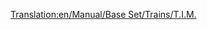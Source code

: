 [[Translation:en/Manual/Base Set/Trains/T.I.M.]]
{{it/Manual/Base Set/Trains/Treni|Image=[[File:en/Manual/Base Set/Trains/Tim.png]]
|Name="T.I.M."
|Costo=€ 93.750
|Velocità=241 km/h (150 mph)
|Peso=180 t
|Potenza=7.097 hp (5.220 kW)
|Annuale=€ 6.750
|Progettata=1984
|Durata esercizio=25
|Capacità=N/A
|Descrizione=Questa è una locomotiva a doppia testa, capace di raggiungere ben 64 km orari in più della  seconda migliore opzione, la [[en/Manual/Base Set/Trains/SH '40']]. C'è una sola locomotiva elettrica più veloce: la [[it/Manual/Base Set/Trains/AsiaStar| "AsiaStar"]].
|Real-life=questa è la Transport Tycoon equivalente del primo modello francese di [http://en.wikipedia.org/wiki/TGV TGV] (Train à Grande Vitesse).
}}